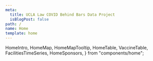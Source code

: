 ```yaml
---
meta:
  title: UCLA Law COVID Behind Bars Data Project
  isBlogPost: false
path: /
name: Home
template: home
---
```


  HomeIntro,
  HomeMap,
  HomeMapTooltip,
  HomeTable,
  VaccineTable,
  FacilitiesTimeSeries,
  HomeSponsors,
} from "components/home";

<HomeIntro
  title={homeContent.intro.title}
  subtitle={homeContent.intro.subtitle}
  body={homeContent.intro.body}
/>
<HomeMap title={homeContent.map.title} lang={homeContent.map} />
<HomeMapTooltip />
<HomeTable title={homeContent.table.title} note={homeContent.table.note} />
<VaccineTable
  title={homeContent.vaccineTable.title}
  subtitle={homeContent.vaccineTable.subtitle}
  columnHeaders={homeContent.vaccineTable.columnHeaders}
  note={homeContent.vaccineTable.note}
  flagNote={homeContent.vaccineTable.flag_note}
/>
<FacilitiesTimeSeries />
<HomeSponsors
  title={homeContent.sponsors.title}
  logos={homeContent.sponsors.logos}
/>
